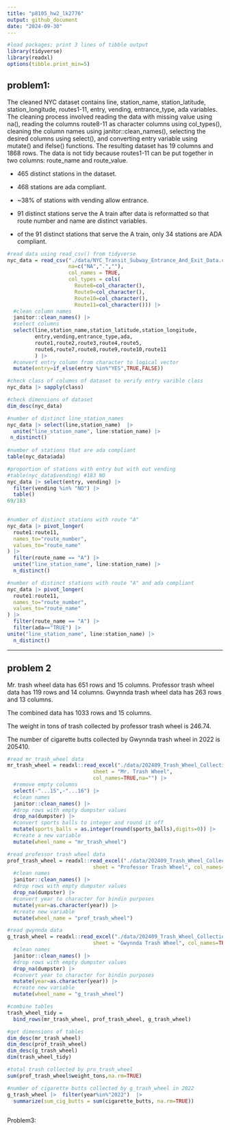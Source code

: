 ```yaml
---
title: "p8105_hw2_lk2776"
output: github_document
date: "2024-09-30"
---
```


```r
#load packages; print 3 lines of tibble output
library(tidyverse)
library(readxl)
options(tibble.print_min=5)

```

## problem1:

The cleaned NYC dataset contains line, station_name, station_latitude, station_longitude, routes1-11, entry, vending, entrance_type, ada variables. The cleaning process involved reading the data with missing value using na(), reading the columns route8-11 as character columns using col_types(), cleaning the column names using janitor::clean_names(), selecting the desired columns using select(), and converting entry variable using mutate() and ifelse() functions. The resulting dataset has 19 columns and 1868 rows. The data is not tidy because routes1-11 can be put together in two columns: route_name and route_value. 

- 465 distinct stations in the dataset. 
- 468 stations are ada compliant.
- ~38% of stations with vending allow entrance.

- 91 distinct stations serve the A train after data is reformatted so that route number and name are distinct variables. 
- of the 91 distinct stations that serve the A train, only 34 stations are ADA compliant. 


```r
#read data using read_csv() from tidyverse
nyc_data = read_csv("./data/NYC_Transit_Subway_Entrance_And_Exit_Data.csv", 
                    na=c("NA",".",""), 
                    col_names = TRUE, 
                    col_types = cols(
                      Route8=col_character(),
                      Route9=col_character(), 
                      Route10=col_character(),
                      Route11=col_character())) |>
  #clean column names
  janitor::clean_names() |> 
  #select columns 
  select(line,station_name,station_latitude,station_longitude,
         entry,vending,entrance_type,ada,
         route1,route2,route3,route4,route5,
         route6,route7,route8,route9,route10,route11
         ) |> 
  #convert entry column from character to logical vector
  mutate(entry=if_else(entry %in%"YES",TRUE,FALSE))

#check class of columns of dataset to verify entry varible class
nyc_data |> sapply(class)

#check dimensions of dataset
dim_desc(nyc_data)

```

```r
#number of distinct line_station_names
nyc_data |> select(line,station_name)  |>
  unite("line_station_name", line:station_name) |> 
 n_distinct() 
   
#number of stations that are ada compliant
table(nyc_data$ada)

#proportion of stations with entry but with out vending
#table(nyc_data$vending) #183 NO
nyc_data |> select(entry, vending) |> 
  filter(vending %in% "NO") |>
  table()
69/183
  
```

```r
#number of distinct stations with route "A"
nyc_data |> pivot_longer(
  route1:route11, 
  names_to="route_number",
  values_to="route_name"
) |>
  filter(route_name == "A") |> 
  unite("line_station_name", line:station_name) |> 
  n_distinct()

#number of distinct stations with route "A" and ada compliant
nyc_data |> pivot_longer(
  route1:route11, 
  names_to="route_number",
  values_to="route_name"
) |>
  filter(route_name == "A") |> 
  filter(ada=="TRUE") |> 
unite("line_station_name", line:station_name) |> 
  n_distinct()
```

----------------------------------------------
## problem 2

Mr. trash wheel data has 651 rows and 15 columns. Professor trash wheel data has 119 rows and 14 columns. Gwynnda trash wheel data has 263 rows and 13 columns. 

The combined data has 1033 rows and 15 columns. 

The weight in tons of trash collected by professor trash wheel is 246.74. 

The number of cigarette butts collected by Gwynnda trash wheel in 2022 is 205410. 


```r
#read mr_trash_wheel data
mr_trash_wheel = readxl::read_excel("./data/202409_Trash_Wheel_Collection_Data.xlsx",
                            sheet = "Mr. Trash Wheel", 
                            col_names=TRUE,na="") |>
  #remove empty columns 
  select(-"...15",-"...16") |>
  #clean names
  janitor::clean_names() |>
  #drop rows with empty dumpster values
  drop_na(dumpster) |> 
  #convert sports balls to integer and round it off
  mutate(sports_balls = as.integer(round(sports_balls),digits=0)) |>
  #create a new variable
  mutate(wheel_name = "mr_trash_wheel")

#read professor trash wheel data
prof_trash_wheel = readxl::read_excel("./data/202409_Trash_Wheel_Collection_Data.xlsx",
                            sheet = "Professor Trash Wheel", col_names=TRUE,na="") |>
  #clean names
  janitor::clean_names() |>
  #drop rows with empty dumpster values
  drop_na(dumpster) |> 
  #convert year to character for bindin purposes
  mutate(year=as.character(year)) |> 
  #create new variable
  mutate(wheel_name = "prof_trash_wheel")

#read gwynnda data 
g_trash_wheel = readxl::read_excel("./data/202409_Trash_Wheel_Collection_Data.xlsx",
                            sheet = "Gwynnda Trash Wheel", col_names=TRUE,na="") |>
  #clean names 
  janitor::clean_names() |>
  #drop rows with empty dumpster values 
  drop_na(dumpster) |>
  #convert year to character for bindin purposes
  mutate(year=as.character(year)) |> 
  #create new variable
  mutate(wheel_name = "g_trash_wheel")

#combine tables 
trash_wheel_tidy = 
  bind_rows(mr_trash_wheel, prof_trash_wheel, g_trash_wheel) 

#get dimensions of tables 
dim_desc(mr_trash_wheel)
dim_desc(prof_trash_wheel)
dim_desc(g_trash_wheel)
dim(trash_wheel_tidy)

```

```r
#total trash collected by pro_trash_wheel
sum(prof_trash_wheel$weight_tons,na.rm=TRUE)

#number of cigarette butts collected by g_trash_wheel in 2022
g_trash_wheel |>  filter(year%in%"2022")  |>
  summarize(sum_cig_butts = sum(cigarette_butts, na.rm=TRUE))
  
```

Problem3:

  
  
